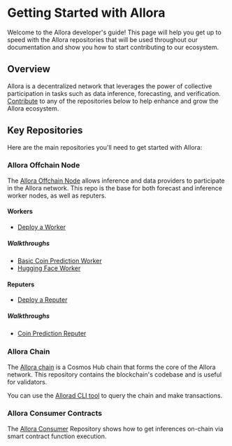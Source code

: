 
# Getting Started with Allora

Welcome to the Allora developer's guide! This page will help you get up to speed with the Allora repositories that will be used throughout our documentation and show you how to start contributing to our ecosystem. 

## Overview

Allora is a decentralized network that leverages the power of collective participation in tasks such as data inference, forecasting, and verification. [Contribute](/community/contribute) to any of the repositories below to help enhance and grow the Allora ecosystem.

## Key Repositories

Here are the main repositories you'll need to get started with Allora:

### Allora Offchain Node

The [Allora Offchain Node](https://github.com/allora-network/allora-offchain-node) allows inference and data providers to participate in the Allora network. This repo is the base for both forecast and inference worker nodes, as well as reputers.

#### Workers
- [Deploy a Worker](/devs/workers/deploy-worker/build-and-deploy-worker-from-scratch)

##### Walkthroughs

- [Basic Coin Prediction Worker](/devs/workers/walkthroughs/walkthrough-price-prediction-worker)
- [Hugging Face Worker](/devs/workers/walkthroughs/walkthrough-hugging-face-worker)

#### Reputers

- [Deploy a Reputer](/devs/reputers/reputers)

##### Walkthroughs

- [Coin Prediction Reputer](/devs/reputers/coin-prediction-reputer)

### Allora Chain

The [Allora chain](https://github.com/allora-network/allora-chain) is a Cosmos Hub chain that forms the core of the Allora network. This repository contains the blockchain's codebase and is useful for validators.

You can use the [Allorad CLI tool](/devs/get-started/installation/cli) to query the chain and make transactions.

### Allora Consumer Contracts

The [Allora Consumer](https://github.com/allora-network/allora-consumer) Repository shows how to get inferences on-chain via smart contract function execution.
